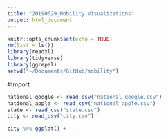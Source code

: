 ```yaml
---
title: "20190629_Mobility Visualizations"
output: html_document
---
```

```r
knitr::opts_chunk$set(echo = TRUE)
rm(list = ls())
library(readxl)
library(tidyverse)
library(ggrepel)
setwd("~/Documents/GitHub/mobility")
```

#Import
```r
national_google <- read_csv("national_google.csv")
national_apple <- read_csv("national_apple.csv")
state <- read_csv("state.csv")
city <- read_csv("city.csv")
```


```r
city %>% ggplot() + 

```


